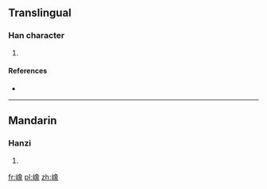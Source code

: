 ==Translingual==

===Han character===
{{Han char|rn=46|rad=山|as=12|sn=15|four=|canj=山弓日人 (UNAO)}}

# {{defn|Han|sort=山12}}

====References====
* {{Han ref|kx=0319.170|dkj=08448|hdz=10799.040|uh=5D91|ud=23953}}

----

==Mandarin==

===Hanzi===
{{cmn-hanzi|pin=[[xiǎng]] ([[xiang3]])|wg=hsiang<sup>3</sup>}}

# {{defn|lang=cmn|sort=山12}}

[[fr:嶑]]
[[pl:嶑]]
[[zh:嶑]]